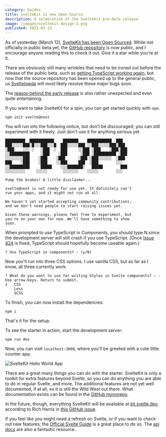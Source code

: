 ```yaml
---
category: Guides
title: SvelteKit is now Open Source
description: A celebration of the SvelteKit pre-beta release
image: /images/sveltekit-design-1.png
published: 2021-03-13
---
```


As of yesterday (March 12), [SvelteKit has been Open Sourced](https://twitter.com/SvelteSociety/status/1370157702144348164). While not officially in public beta yet, the [GitHub repository](https://github.com/sveltejs/kit) is now public, and I encourage anyone reading this to check it out. Give it a star while you're at it.

There are obviously still many wrinkles that need to be ironed out before the release of the public beta, such as [getting TypeScript working again](https://github.com/sveltejs/kit/issues/424), but now that the source repository has been opened up to the general public, us [Sveltelowda](https://twitter.com/sveltejs/status/1226662581449953280) will most likely resolve these major bugs soon.

The [reason behind the early release](https://www.reddit.com/r/sveltejs/comments/m337r7/sveltekit_repository_is_now_public_on_github/) is also rather unexpected and even quite entertaining.

If you want to take SvelteKit for a spin, you can get started quickly with `npm`.

```
npm init svelte@next
```

You will run into the following notice, but don't be discouraged; you can still experiment with it freely. Just don't use it for anything serious yet.

```
█████████  ███████████    ███████    ███████████  ███
███░░░░░███░█░░░███░░░█  ███░░░░░███ ░░███░░░░░███░███
░███    ░░░ ░   ░███  ░  ███     ░░███ ░███    ░███░███
░░█████████     ░███    ░███      ░███ ░██████████ ░███
░░░░░░░░███    ░███    ░███      ░███ ░███░░░░░░  ░███
███    ░███    ░███    ░░███     ███  ░███        ░░░
░░█████████     █████    ░░░███████░   █████        ███
░░░░░░░░░     ░░░░░       ░░░░░░░    ░░░░░        ░░░

Pump the brakes! A little disclaimer...

svelte@next is not ready for use yet. It definitely can't
run your apps, and it might not run at all.

We haven't yet started accepting community contributions,
and we don't need people to start raising issues yet.

Given these warnings, please feel free to experiment, but
you're on your own for now. We'll have something to show
soon.
```

When prompted to use TypeScript in Components, you should type N since the development server will still crash if you use TypeScript. (Once [Issue 424](https://github.com/sveltejs/kit/issues/424) is fixed, TypeScript should hopefully become useable again.)

```
? Use TypeScript in components? › (y/N)
```

Now you'll run into three CSS options. I use vanilla CSS, but as far as I know, all three currently work.

```
? What do you want to use for writing Styles in Svelte components? › - Use arrow-keys. Return to submit.
❯   CSS
    Less
    SCSS
```

To finish, you can now install the dependencies:

```
npm i
```

That's it for the setup.

To see the starter in action, start the development server.

```
npm run dev
```

Now, you can visit `localhost:3000`, where you'll be greeted with a cute little counter app.

<Image
  src="/images/sveltekit-hello-world.png"
  alt="SvelteKit Hello World App"
  width={1600}
  height={1000}
/>

There are a great many things you can do with the starter. SvelteKit is only a toolkit for extra features beyond Svelte, so you can do anything you are able to do in regular Svelte, and more. The additional features are not yet well documented, if at all, so it is still the Wild West out there. What documentation exists can be found in the [GitHub monorepo](https://github.com/sveltejs/kit/tree/master/documentation/docs).

In the future, though, everything SvelteKit will be available at [kit.svelte.dev](https://kit.svelte.dev), according to Rich Harris in [this GitHub issue](https://github.com/sveltejs/kit/issues/244).

If you feel like you might need a refresh on Svelte, or if you want to check out new features, the [Official Svelte Guide](https://svelte.dev/tutorial/basics) is a great place to do so. The [api docs](https://svelte.dev/docs) are also a fantastic resource.
